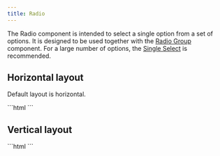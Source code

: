 ```yaml
---
title: Radio
---
```



<FormControlInfo />

The Radio component is intended to select a single option from a set of options.
It is designed to be used together with the [Radio Group](/components/vscode-radio-group) component.
For a large number of options, the [Single Select](/components/vscode-single-select) is recommended.

## Horizontal layout

Default layout is horizontal.

<Demo>
  <HorizontalExample />
  <Fragment slot="html">
    ```html
    <vscode-radio-group>
      <vscode-radio label="Lorem" name="horizontal-example"></vscode-radio>
      <vscode-radio label="Ipsum" name="horizontal-example"></vscode-radio>
      <vscode-radio label="Dolor" name="horizontal-example"></vscode-radio>
    </vscode-radio-group>
    ```
  </Fragment>
</Demo>

## Vertical layout

<Demo>
  <VerticalExample />
  <Fragment slot="html">
    ```html
    <vscode-radio-group variant="vertical">
      <vscode-radio label="Lorem" name="vertical-example"></vscode-radio>
      <vscode-radio label="Ipsum" name="vertical-example"></vscode-radio>
      <vscode-radio label="Dolor" name="vertical-example"></vscode-radio>
    </vscode-radio-group>
    ```
  </Fragment>
</Demo>

